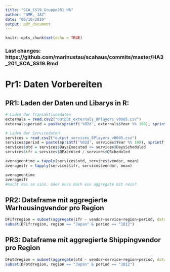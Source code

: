 ```yaml
---
title: "SCA_SS19_Gruppe201_HA"
author: "NMR, JAZ"
date: "06/10/2019"
output: pdf_document
---
```


```r
knitr::opts_chunk$set(echo = TRUE)
```

### Last changes: https://github.com/marinustau/scahaus/commits/master/HA3_201_SCA_SS19.Rmd

<!--##############################################-->
# Pr1: Daten Vorbereiten
<!--##############################################-->

## PR1: Laden der Daten und Libarys in R:
```r
# Laden der Transaktionsdaten
externals = read.csv2("output_externals_8Players_v0005.csv")
externals$period = paste(sprintf('%02d', externals$Year %% 100), sprintf("%02d", c(externals$Month)), sep = "",  collapse = NULL)

# Laden der Servicedaten
services = read.csv2("output_services_8Players_v0005.csv")
services$period = paste(sprintf('%02d', services$Year %% 100), sprintf("%02d", c(services$Month)), sep = "",  collapse = NULL)
services$otd = services$DaysExecuted <= services$DaysScheduled
services$ifr = services$QExecuted / services$QScheduled

averageontime = tapply(services$otd, services$vendor, mean)
averageifr = tapply(services$ifr, services$vendor, mean)

averageontime
averageifr
#macht das so sinn, oder muss noch ein aggregate mit rein?
```

## PR2: Dataframe mit aggregierte Warhousingvendor pro Region

```r

DFifrregion = subset(aggregate(ifr ~ vendor+service+region+period, data = services, mean), service == "Warehousing")
subset(DFifrregion, region == "Japan" & period == "1812")

```

## PR3: Dataframe mit aggregierte Shippingvendor pro Region

```r

DFotdregion = subset(aggregate(otd ~ vendor+service+region+period, data = services, mean), service == "Shipping")
subset(DFotdregion, region == "Japan" & period == "1812")

```
